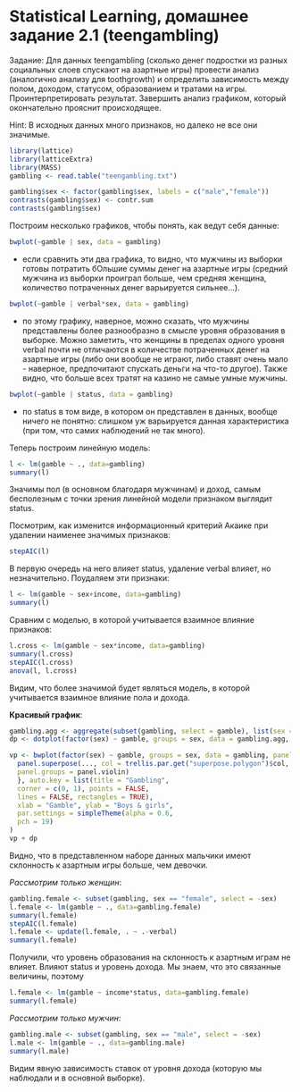 Statistical Learning, домашнее задание 2.1 (teengambling)
========================================================
Задание: Для данных teengambling (сколько денег подростки из разных социальных слоев спускают на азартные игры) провести анализ (аналогично анализу для
toothgrowth) и определить зависимость между полом, доходом, статусом, образованием и тратами на игры. Проинтерпретировать результат. Завершить анализ графиком,
который окончательно прояснит происходящее.

Hint: В исходных данных много признаков, но далеко не все они значимые.

```r
library(lattice)
library(latticeExtra)
library(MASS)
gambling <- read.table("teengambling.txt")
```


```r
gambling$sex <- factor(gambling$sex, labels = c("male","female"))
contrasts(gambling$sex) <- contr.sum
contrasts(gambling$sex)
```
Построим несколько графиков, чтобы понять, как ведут себя данные:
```r
bwplot(~gamble | sex, data = gambling)
```
- если сравнить эти два графика, то видно, что мужчины из выборки готовы потратить бОльшие суммы денег на азартные игры (средний мужчина из выборки проиграл больше, чем средняя женщина, количество потраченных денег варьируется сильнее...).

```r
bwplot(~gamble | verbal*sex, data = gambling)
```
- по этому графику, наверное, можно сказать, что мужчины представлены более разнообразно в смысле уровня образования в выборке. Можно заметить, что женщины в пределах одного уровня verbal почти не отличаются в количестве потраченных денег на азартные игры (либо они вообще не играют, либо ставят очень мало - наверное, предпочитают спускать деньги на что-то другое). Также видно, что больше всех тратят на казино не самые умные мужчины.  

```r
bwplot(~gamble | status, data = gambling)
```

- по status в том виде, в котором он представлен в данных, вообще ничего не понятно: слишком уж варьируется данная характеристика (при том, что самих наблюдений не так много).

Теперь построим линейную модель:
```r
l <- lm(gamble ~ ., data=gambling)
summary(l)
```
Значимы пол (в основном благодаря мужчинам) и доход, самым бесполезным с точки зрения линейной модели признаком выглядит status.

Посмотрим, как изменится информационный критерий Акаике при удалении наименее значимых признаков:
```r
stepAIC(l)
```
В первую очередь на него влияет status, удаление verbal влияет, но незначительно. Поудаляем эти признаки:
```r
l <- lm(gamble ~ sex+income, data=gambling)
summary(l)
```

Сравним с моделью, в которой учитывается взаимное влияние признаков:
```r
l.cross <- lm(gamble ~ sex*income, data=gambling)
summary(l.cross)
stepAIC(l.cross)
anova(l, l.cross)
```
Видим, что более значимой будет являться модель, в которой учитывается взаимное влияние пола и дохода.

**Красивый график**:
```r
gambling.agg <- aggregate(subset(gambling, select = gamble), list(sex = gambling$sex, income = gambling$income), mean)
dp <- dotplot(factor(sex) ~ gamble, groups = sex, data = gambling.agg, auto.key = list(title = "Delivery", corner = c(0, 1)), type = "b", xlab = "mean(gambling length)", ylab = "Vitamin C dose", par.settings = simpleTheme(pch = 19))

vp <- bwplot(factor(sex) ~ gamble, groups = sex, data = gambling, panel = function(...) {
  panel.superpose(..., col = trellis.par.get("superpose.polygon")$col,
  panel.groups = panel.violin)
  }, auto.key = list(title = "Gambling",
  corner = c(0, 1), points = FALSE,
  lines = FALSE, rectangles = TRUE),
  xlab = "Gamble", ylab = "Boys & girls",
  par.settings = simpleTheme(alpha = 0.6,
  pch = 19)
)
vp + dp
```

Видно, что в представленном наборе данных мальчики имеют склонность к азартным игры больше, чем девочки.


*Рассмотрим только женщин*:
```r
gambling.female <- subset(gambling, sex == "female", select = -sex)
l.female <- lm(gamble ~ ., data=gambling.female)
summary(l.female)
stepAIC(l.female)
l.female <- update(l.female, . ~ .-verbal)
summary(l.female)
```
Получили, что уровень образования на склонность к азартным играм не влияет. Влияют status и уровень дохода. Мы знаем, что это связанные величины, поэтому
```r
l.female <- lm(gamble ~ income*status, data=gambling.female)
summary(l.female)
```


*Рассмотрим только мужчин*:
```r
gambling.male <- subset(gambling, sex == "male", select = -sex)
l.male <- lm(gamble ~ ., data=gambling.male)
summary(l.male)
```
Видим явную зависимость ставок от уровня дохода (которую мы наблюдали и в основной выборке).
